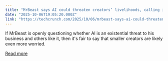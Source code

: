 ```yaml
---
title: "MrBeast says AI could threaten creators’ livelihoods, calling it ‘scary times’ for the industry"
date: "2025-10-06T19:05:20.000Z"
link: "https://techcrunch.com/2025/10/06/mrbeast-says-ai-could-threaten-creators-livelihoods-calling-it-scary-times-for-the-industry/"
---
```


If MrBeast is openly questioning whether AI is an existential threat to his business and others like it, then it's fair to say that smaller creators are likely even more worried.

[Read more](https://techcrunch.com/2025/10/06/mrbeast-says-ai-could-threaten-creators-livelihoods-calling-it-scary-times-for-the-industry/)
